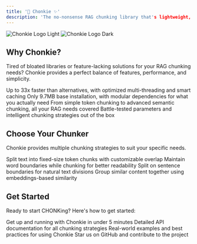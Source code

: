 ```yaml
---
title: '🦛 Chonkie ✨'
description: 'The no-nonsense RAG chunking library that's lightweight, lightning-fast, and ready to CHONK your texts'
---
```


<img
  className="block dark:hidden"
  src="/images/chonkie_logo_br_transparent_bg.png"
  alt="Chonkie Logo Light"
/>
<img
  className="hidden dark:block"
  src="/images/chonkie_logo_br_transparent_bg.png"
  alt="Chonkie Logo Dark"
/>

## Why Chonkie?

Tired of bloated libraries or feature-lacking solutions for your RAG chunking needs? Chonkie provides a perfect balance of features, performance, and simplicity.

<CardGroup cols={1}>
  <Card
    title="🚀 Lightning Fast"
    icon="bolt"
  >
    Up to 33x faster than alternatives, with optimized multi-threading and smart caching
  </Card>
  <Card
    title="🪶 Lightweight"
    icon="feather"
  >
    Only 9.7MB base installation, with modular dependencies for what you actually need
  </Card>
  <Card
    title="🎯 Feature Rich"
    icon="puzzle-piece"
  >
    From simple token chunking to advanced semantic chunking, all your RAG needs covered
  </Card>
  <Card
    title="🧠 Smart Defaults"
    icon="brain"
  >
    Battle-tested parameters and intelligent chunking strategies out of the box
  </Card>
</CardGroup>

## Choose Your Chunker

Chonkie provides multiple chunking strategies to suit your specific needs.

<CardGroup cols={2}>
  <Card
    title="Token Chunker"
    icon="cut"
    href="/chunkers/token-chunker"
  >
    Split text into fixed-size token chunks with customizable overlap
  </Card>
  <Card
    title="Word Chunker"
    icon="font"
    href="/chunkers/word-chunker"
  >
    Maintain word boundaries while chunking for better readability
  </Card>
  <Card
    title="Sentence Chunker"
    icon="align-left"
    href="/chunkers/sentence-chunker"
  >
    Split on sentence boundaries for natural text divisions
  </Card>
  <Card
    title="Semantic Chunker"
    icon="diagram-project"
    href="/chunkers/semantic-chunker"
  >
    Group similar content together using embeddings-based similarity
  </Card>
</CardGroup>

## Get Started

Ready to start CHONKing? Here's how to get started:

<CardGroup cols={2}>
  <Card
    title="Quick Start"
    icon="play"
    href="/quickstart"
  >
    Get up and running with Chonkie in under 5 minutes
  </Card>
  <Card
    title="API Reference"
    icon="code"
    href="/api-reference/introduction"
  >
    Detailed API documentation for all chunking strategies
  </Card>
  <Card
    title="Examples"
    icon="list-check"
    href="/examples/basic-usage"
  >
    Real-world examples and best practices for using Chonkie
  </Card>
  <Card
    title="GitHub"
    icon="github"
    href="https://github.com/bhavnicksm/chonkie"
  >
    Star us on GitHub and contribute to the project
  </Card>
</CardGroup>